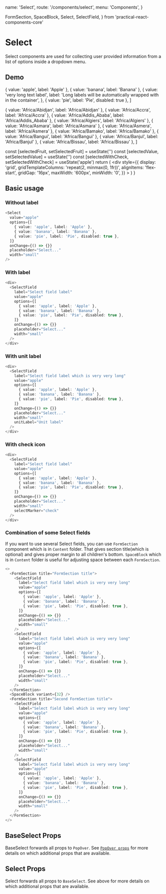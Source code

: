   name: 'Select',
  route: '/components/select',
  menu: 'Components',
}

  FormSection,
  SpaceBlock,
  Select,
  SelectField,
} from 'practical-react-components-core'

# Select

Select components are used for collecting user provided information from a
list of options inside a dropdown menu.

## Demo


  { value: 'apple', label: 'Apple' },
  { value: 'banana', label: 'Banana' },
  {
    value: 'very long text label',
    label: 'Long labels will be automatically wrapped with in the container',
  },
  { value: 'pie', label: 'Pie', disabled: true },
]

  { value: 'Africa/Abidjan', label: 'Africa/Abidjan' },
  { value: 'Africa/Accra', label: 'Africa/Accra' },
  { value: 'Africa/Addis_Ababa', label: 'Africa/Addis_Ababa' },
  { value: 'Africa/Algiers', label: 'Africa/Algiers' },
  { value: 'Africa/Asmara', label: 'Africa/Asmara' },
  { value: 'Africa/Asmera', label: 'Africa/Asmera' },
  { value: 'Africa/Bamako', label: 'Africa/Bamako' },
  { value: 'Africa/Bangui', label: 'Africa/Bangui' },
  { value: 'Africa/Banjul', label: 'Africa/Banjul' },
  { value: 'Africa/Bissau', label: 'Africa/Bissau' },
]

  const [selectedFruit, setSelectedFruit] = useState('')
  const [selectedValue, setSelectedValue] = useState('')
  const [selectedWithCheck, setSelectedWithCheck] = useState('apple')
  return (
    <div
      style={{
        display: 'grid',
        gridTemplateColumns: 'repeat(2, minmax(0, 1fr))',
        alignItems: 'flex-start',
        gridGap: '16px',
        maxWidth: '600px',
        minWidth: '0',
      }}
    >
      <SelectField
        label="Framed variant"
        options={tzOptions}
        placeholder="Select..."
        width="small"
        value={selectedValue}
        onChange={setSelectedValue}
        variant="framed"
        className="cypress-select"
      />
      <SelectField
        label="Default: Filled variant (with disabled option)"
        options={fruitOptions}
        placeholder="Select..."
        width="full"
        value={selectedFruit}
        onChange={setSelectedFruit}
      />
      <SelectField
        label="Transparent variant"
        options={tzOptions}
        placeholder="Select..."
        width="full"
        value={selectedValue}
        onChange={setSelectedValue}
        variant="transparent"
        align="right"
      />
      <SelectField
        label="Framed variant (field with unit label)"
        options={tzOptions}
        placeholder="Select..."
        width="small"
        value={selectedValue}
        onChange={setSelectedValue}
        variant="framed"
        unitLabel="Unit label"
      />
      <SelectField
        label="Default: Filled variant (with check icon)"
        options={fruitOptions}
        placeholder="Select..."
        width="small"
        value={selectedWithCheck}
        onChange={setSelectedWithCheck}
        selectMarker="check"
      />
    </div>
  )
}

<DemoComponent />

## Basic usage

### Without label

```typescript type="live"
<Select
  value="apple"
  options={[
    { value: 'apple', label: 'Apple' },
    { value: 'banana', label: 'Banana' },
    { value: 'pie', label: 'Pie', disabled: true },
  ]}
  onChange={() => {}}
  placeholder="Select..."
  width="small"
/>
```

### With label

```typescript type="live"
<div>
  <SelectField
    label="Select field label"
    value="apple"
    options={[
      { value: 'apple', label: 'Apple' },
      { value: 'banana', label: 'Banana' },
      { value: 'pie', label: 'Pie', disabled: true },
    ]}
    onChange={() => {}}
    placeholder="Select..."
    width="small"
  />
</div>
```

### With unit label

```typescript type="live"
<div>
  <SelectField
    label="Select field label which is very very long"
    value="apple"
    options={[
      { value: 'apple', label: 'Apple' },
      { value: 'banana', label: 'Banana' },
      { value: 'pie', label: 'Pie', disabled: true },
    ]}
    onChange={() => {}}
    placeholder="Select..."
    width="small"
    unitLabel="Unit label"
  />
</div>
```

### With check icon

```typescript type="live"
<div>
  <SelectField
    label="Select field label"
    value="apple"
    options={[
      { value: 'apple', label: 'Apple' },
      { value: 'banana', label: 'Banana' },
      { value: 'pie', label: 'Pie', disabled: true },
    ]}
    onChange={() => {}}
    placeholder="Select..."
    width="small"
    selectMarker="check"
  />
</div>
```

### Combination of some Select fields

If you want to use several Select fields, you can use `FormSection` component
which is in `Content` folder. That gives section title(which is optional) and
gives proper margin to all children's bottom. `SpaceBlock` which is in `Content`
folder is useful for adjusting space between each `FormSection`.

```typescript type="live"
<>
  <FormSection title="FormSection title">
    <SelectField
      label="Select field label which is very very long"
      value="apple"
      options={[
        { value: 'apple', label: 'Apple' },
        { value: 'banana', label: 'Banana' },
        { value: 'pie', label: 'Pie', disabled: true },
      ]}
      onChange={() => {}}
      placeholder="Select..."
      width="small"
    />
    <SelectField
      label="Select field label which is very very long"
      value="apple"
      options={[
        { value: 'apple', label: 'Apple' },
        { value: 'banana', label: 'Banana' },
        { value: 'pie', label: 'Pie', disabled: true },
      ]}
      onChange={() => {}}
      placeholder="Select..."
      width="small"
    />
  </FormSection>
  <SpaceBlock variant={32} />
  <FormSection title="Second FormSection title">
    <SelectField
      label="Select field label which is very very long"
      value="apple"
      options={[
        { value: 'apple', label: 'Apple' },
        { value: 'banana', label: 'Banana' },
        { value: 'pie', label: 'Pie', disabled: true },
      ]}
      onChange={() => {}}
      placeholder="Select..."
      width="small"
    />
    <SelectField
      label="Select field label which is very very long"
      value="apple"
      options={[
        { value: 'apple', label: 'Apple' },
        { value: 'banana', label: 'Banana' },
        { value: 'pie', label: 'Pie', disabled: true },
      ]}
      onChange={() => {}}
      placeholder="Select..."
      width="small"
    />
  </FormSection>
</>
```

## BaseSelect Props

BaseSelect forwards all props to `PopOver`.
See [`PopOver props`](#components/popover)
for more details on which additional props that are available.

<Props of="BaseSelect" />

## Select Props

Select forwards all props to `BaseSelect`.
See above for more details on which additional props that are available.

<Props of="Select" />

